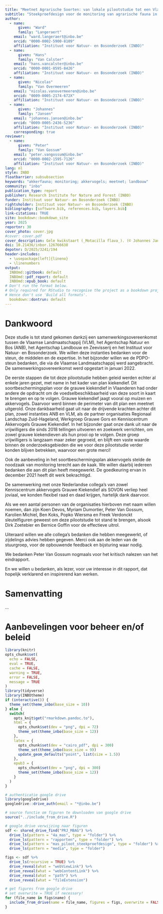 ```yaml
---
title: "Meetnet Agrarische Soorten: van lokale pilootstudie tot een Vlaams monitoring instrument"
subtitle: "Steekproefdesign voor de monitoring van agrarische fauna in Vlaanderen"
author:
  - name:
      given: "Ward"
      family: "Langeraert"
    email: "ward.langeraert@inbo.be"
    orcid: "0000-0002-5900-8109"
    affiliation: "Instituut voor Natuur- en Bosonderzoek (INBO)"
  - name:
      given: "Hans"
      family: "Van Calster"
    email: "hans.vancalster@inbo.be"
    orcid: "0000-0001-8595-8426"
    affiliation: "Instituut voor Natuur- en Bosonderzoek (INBO)"
  - name:
      given: "Nicolas"
      family: "Van Overmeeren"
    email: "nicolas.vanovermeeren@inbo.be"
    orcid: "0009-0005-2174-672X"
    affiliation: "Instituut voor Natuur- en Bosonderzoek (INBO)"
  - name:
      given: "Johannes"
      family: "Jansen"
    email: "johannes.jansen@inbo.be"
    orcid: "0009-0005-2436-5236"
    affiliation: "Instituut voor Natuur- en Bosonderzoek (INBO)"
    corresponding: true
reviewer:
  - name:
      given: "Peter"
      family: "Van Gossum"
    email: "peter.vangossum@inbo.be"
    orcid: "0000-0002-1595-7126"
    affiliation: "Instituut voor Natuur- en Bosonderzoek (INBO)"
lang: nl
style: INBO
floatbarrier: subsubsection
keywords: "akkerfauna; monitoring; akkervogels; meetnet; landbouw"
community: "inbo"
publication_type: report
publisher: Research Institute for Nature and Forest (INBO)
funder: Instituut voor Natuur- en Bosonderzoek (INBO)
rightsholder: Instituut voor Natuur- en Bosonderzoek (INBO)
bibliography: [software.bib, references.bib, layers.bib]
link-citations: TRUE
site: bookdown::bookdown_site
year: 2025
reportnr: 30
cover_photo: cover.jpg
#cover: cover.pdf
cover_description: Gele kwikstaart (_Motacilla flava_). (© Johannes Jansen)
doi: 10.21436/inbor.126766638
depotnr: D/2025/3241/194
header-includes:
  - \usepackage[left]{lineno}
  - \linenumbers
output:
  INBOmd::gitbook: default
  INBOmd::pdf_report: default
  INBOmd::epub_book: default
# Don't run the format below.
# Only required for RStudio to recognise the project as a bookdown project.
# Hence don't use 'Build all formats'.
  bookdown::dontrun: default
---
```


# Dankwoord {.unnumbered}

Deze studie is tot stand gekomen dankzij een samenwerkingsovereenkomst tussen de Vlaamse Landmaatschappij (VLM), het Agentschap Natuur en Bos (ANB), het Agentschap Landbouw en Zeevisserij en het Instituut voor Natuur- en Bosonderzoek.
We willen deze instanties bedanken voor de steun, de middelen en de expertise.
In het bijzonder willen we de PDPO-steun bedanken, die via de Vlaamse Landmaatschappij werd aangebracht.
De samenwerkingsovereenkomst werd opgestart in januari 2022.

De eerste stappen die tot deze pilootstudie hebben geleid werden echter al enkele jaren gezet, met name in het kader van plan kiekendief.
Dit soortbeschermingsplan voor de grauwe kiekendief in Vlaanderen had onder andere de opdracht om de voedselbeschikbaarheid van deze soort in kaart te brengen en op te volgen.
Grauwe kiekendief jaagt vooral op muizen en akkervogels.
Daarvoor werd binnen de perimeter van dit plan een meetnet uitgerold.
Onze dankbaarheid gaat uit naar de drijvende krachten achter dit plan, zowel instanties ANB en VLM, als de partner organisaties Regionaal Landschap Zuid-Hageland, Werkgroep Grauwe Gors en Kenniscentrum Akkervogels Grauwe Kiekendief.
In het bijzonder gaat onze dank uit naar de vrijwilligers die sinds 2018 tellingen uitvoeren en zoekwerk verrichten, om zowel grauwe kiekendieven als hun prooi op te volgen.
Deze groep vrijwilligers is langzaam maar zeker gegroeid, en blijft een vaste waarde binnen de onderzoeksgebieden die we voor deze pilootstudie verder konden blijven betrekken, waarvoor een grote merci!

Ook de aanbeveling in het soortbeschermingsplan akkervogels stelde de noodzaak van monitoring terecht aan de kaak.
We willen daarbij iedereen bedanken die aan dit plan heeft meegewerkt.
De goedkeuring ervan in december 2021 heeft dit werk bekrachtigd.

De samenwerking met onze Nederlandse collega’s van zowel Kenniscentrum akkervogels Grauwe Kiekendief als SOVON verliep heel joviaal, we konden flexibel raad en daad krijgen, hartelijk dank daarvoor.

Als we een aantal personen van de organisaties hierboven met naam willen noemen, dan zijn Koen Devos, Myriam Dumortier, Peter Van Gossum, Karolien Michiel, Ben Koks, Popko Wiersma en Freek Verdonckt sleutelfiguren geweest om deze pilootstudie tot stand te brengen, alsook Dirk Zoetebier en Bernice Goffin voor de effectieve uitrol.

Uiteraard willen we alle collega’s bedanken die hebben meegewerkt, of zijdelings advies hebben gegeven.
Merci ook aan de leden van de stuurgroep, voor de opbouwende feedback en bijsturing waar nodig.

We bedanken Peter Van Gossum nogmaals voor het kritisch nalezen van het eindrapport.

En we willen u bedanken, als lezer, voor uw interesse in dit rapport, dat hopelijk verklarend en inspirerend kan werken.

# Samenvatting {.unnumbered}

<!-- description: start -->

...

<!-- description: end -->

# Aanbevelingen voor beheer en/of beleid {.unnumbered}

```r
library(knitr)
opts_chunk$set(
  echo = FALSE,
  eval = TRUE,
  cache = FALSE,
  warning = TRUE,
  error = FALSE,
  message = TRUE
)
library(tidyverse)
library(INBOtheme)
if (interactive()) {
  theme_set(theme_inbo(base_size = 10))
} else {
  switch(
    opts_knit$get("rmarkdown.pandoc.to"),
    html = {
      opts_chunk$set(dev = "png", dpi = 72)
      theme_set(theme_inbo(base_size = 12))
    },
    latex = {
      opts_chunk$set(dev = "cairo_pdf", dpi = 300)
      theme_set(theme_inbo(base_size = 9))
      update_geom_defaults("point", list(size = 1.5))
    },
    epub3 = {
      opts_chunk$set(dev = "png", dpi = 300)
      theme_set(theme_inbo(base_size = 12))
    }
  )
}
```

```r
# authenticatie google drive
library(googledrive)
googledrive::drive_auth(email = "*@inbo.be")

# source functie om figuren te downloaden van google drive
source("../include_from_drive.R")

# google drive verwijzing naar figuren
sdf <- shared_drive_find("PRJ_MBAG") %>%
  drive_ls(pattern = "4a_mas", type = "folder") %>%
  drive_ls(pattern = "rapporten", type = "folder") %>%
  drive_ls(pattern = "mas_piloot_steekproefdesign", type = "folder") %>%
  drive_ls(pattern = "media", type = "folder")

figs <- sdf %>%
  drive_ls(recursive = TRUE) %>%
  drive_reveal(what = "webViewLink") %>%
  drive_reveal(what = "webContentLink") %>%
  drive_reveal(what = "path") %>%
  drive_reveal(what = "fileExtension")

# get figures from google drive
# set overwrite = TRUE if necessary!
for (file_name in figs$name) {
  include_from_drive(name = file_name, figures = figs, overwrite = FALSE)
}
```
